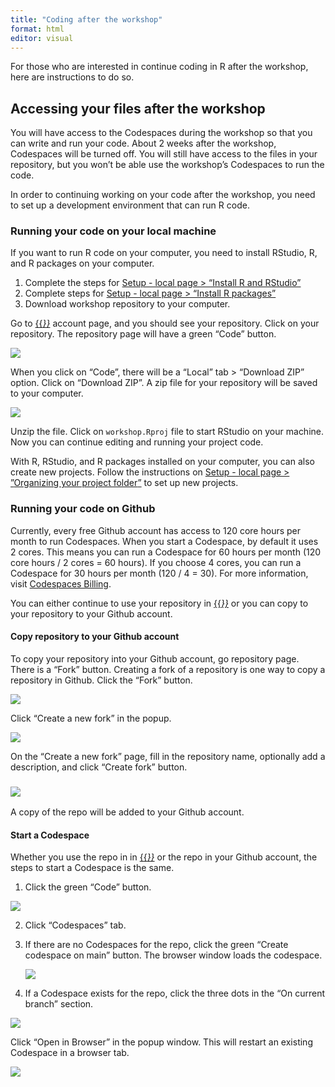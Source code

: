 ```yaml
---
title: "Coding after the workshop"
format: html
editor: visual
---
```


For those who are interested in continue coding in R after the workshop, here are instructions to do so.

## Accessing your files after the workshop

You will have access to the Codespaces during the workshop so that you can write and run your code. About 2 weeks after the workshop, Codespaces will be turned off. You will still have access to the files in your repository, but you won't be able use the workshop's Codespaces to run the code.

In order to continuing working on your code after the workshop, you need to set up a development environment that can run R code.

### Running your code on your local machine

If you want to run R code on your computer, you need to install RStudio, R, and R packages on your computer.

1.  Complete the steps for [Setup - local page \> "Install R and RStudio"](setup-local.qmd#install-r-and-rstudio)
2.  Complete steps for [Setup - local page \> "Install R packages"](setup-local.qmd#install-packages)
3.  Download workshop repository to your computer.

Go to [{{<var classroom_organization >}}](https://github.com/orgs/%7B%7B%3Cvar%20classroom_organization%20%3E%7D%7D/repositories) account page, and you should see your repository. Click on your repository. The repository page will have a green "Code" button.

![](images/coding-after-workshop/code-button.png)

When you click on "Code", there will be a "Local" tab \> "Download ZIP" option. Click on "Download ZIP". A zip file for your repository will be saved to your computer.

![](images/coding-after-workshop/download-zip.png)

Unzip the file. Click on `workshop.Rproj` file to start RStudio on your machine. Now you can continue editing and running your project code.

With R, RStudio, and R packages installed on your computer, you can also create new projects. Follow the instructions on [Setup - local page \> "](setup-local.qmd#k)[Organizing your project folder](setup-local.qmd#organizing-your-project-folder)["](setup-local.qmd#k) to set up new projects.

### Running your code on Github

Currently, every free Github account has access to 120 core hours per month to run Codespaces. When you start a Codespace, by default it uses 2 cores. This means you can run a Codespace for 60 hours per month (120 core hours / 2 cores = 60 hours). If you choose 4 cores, you can run a Codespace for 30 hours per month (120 / 4 = 30). For more information, visit [Codespaces Billing](https://docs.github.com/en/billing/managing-billing-for-your-products/managing-billing-for-github-codespaces/about-billing-for-github-codespaces).

You can either continue to use your repository in [{{<var classroom_organization >}}](https://github.com/orgs/%7B%7B%3Cvar%20classroom_organization%20%3E%7D%7D/repositories) or you can copy to your repository to your Github account.

#### Copy repository to your Github account

To copy your repository into your Github account, go repository page. There is a "Fork" button. Creating a fork of a repository is one way to copy a repository in Github. Click the "Fork" button.

![](images/coding-after-workshop/fork-button.png)

Click "Create a new fork" in the popup.

![](images/coding-after-workshop/click-fork-bitton.png)

On the "Create a new fork" page, fill in the repository name, optionally add a description, and click "Create fork" button.

### ![](images/coding-after-workshop/create-fork.png)

A copy of the repo will be added to your Github account.

#### Start a Codespace

Whether you use the repo in in [{{<var classroom_organization >}}](https://github.com/orgs/%7B%7B%3Cvar%20classroom_organization%20%3E%7D%7D/repositories) or the repo in your Github account, the steps to start a Codespace is the same.

1.  Click the green "Code" button.

![](images/coding-after-workshop/code-button.png)

2.  Click "Codespaces" tab.

3.  If there are no Codespaces for the repo, click the green "Create codespace on main" button. The browser window loads the codespace.

    ![](images/coding-after-workshop/create-codespace-main.png)

3.  If a Codespace exists for the repo, click the three dots in the "On current branch" section.

![](images/coding-after-workshop/existing-codespace.png)

Click "Open in Browser" in the popup window. This will restart an existing Codespace in a browser tab.

![](images/coding-after-workshop/open-existing-codespace.png)
